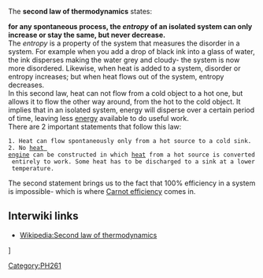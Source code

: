 The '''second law of thermodynamics ''' states:

'''for any spontaneous process, the ''entropy'' of an isolated system can only increase or stay the same, but never decrease.'''<br>

The ''entropy'' is a property of the system that measures the disorder in a system. For example when you add a drop of black ink into a glass of water, the ink disperses making the water grey and cloudy- the system is now more disordered. Likewise, when heat is added to a system, disorder or entropy increases; but when heat flows out of the system, entropy decreases.<br>

In this second law, heat can not flow from a cold object to a hot one, but allows it to flow the other way around, from the hot to the cold object. It implies that in an isolated system, energy will disperse over a certain period of time, leaving less [[energy]] available to do useful work.
<br>

There are 2 important statements that follow this law: 
<br>

 1. Heat can flow spontaneously only from a hot source to a cold sink. 
 2. No [[heat engine]] can be constructed in which [[heat]] from a hot source is converted entirely to work. Some heat has to be discharged to a sink at a lower temperature. 


The second statement brings us to the fact that 100% efficiency in a system is impossible- which is where  [[Carnot efficiency]] comes in.



== Interwiki links ==

* [[Wikipedia:Second law of thermodynamics]]

[[Category:PH261]]]